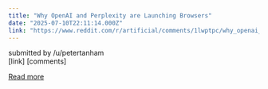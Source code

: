 ```yaml
---
title: "Why OpenAI and Perplexity are Launching Browsers"
date: "2025-07-10T22:11:14.000Z"
link: "https://www.reddit.com/r/artificial/comments/1lwptpc/why_openai_and_perplexity_are_launching_browsers/"
---
```


submitted by    /u/petertanham  
 [link]   [comments]

[Read more](https://www.reddit.com/r/artificial/comments/1lwptpc/why_openai_and_perplexity_are_launching_browsers/)
